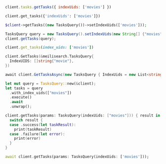 <CodeGroup>

```javascript JS
client.tasks.getTasks({ indexUids: ['movies'] })
```

```python Python
client.get_tasks({'indexUids': ['movies']})
```

```php PHP
$client->getTasks((new TasksQuery())->setIndexUids(['movies']));
```

```java Java
TasksQuery query = new TasksQuery().setIndexUids(new String[] {"movies"});
client.getTasks(query);
```

```ruby Ruby
client.get_tasks(index_uids: ['movies'])
```

```go Go
client.GetTasks(&meilisearch.TasksQuery{
  IndexUIDS: []string{"movie"},
})
```

```csharp C#
await client.GetTasksAsync(new TasksQuery { IndexUids = new List<string> { "movies" } });
```

```rust Rust
let mut query = TasksQuery::new(&client);
let tasks = query
  .with_index_uids(["movies"])
  .execute()
  .await
  .unwrap();
```

```swift Swift
client.getTasks(params: TasksQuery(indexUids: ["movies"])) { result in
  switch result {
  case .success(let taskResult):
    print(taskResult)
  case .failure(let error):
    print(error)
  }
}
```

```dart Dart
await client.getTasks(params: TasksQuery(indexUids: ['movies']));
```
</CodeGroup>